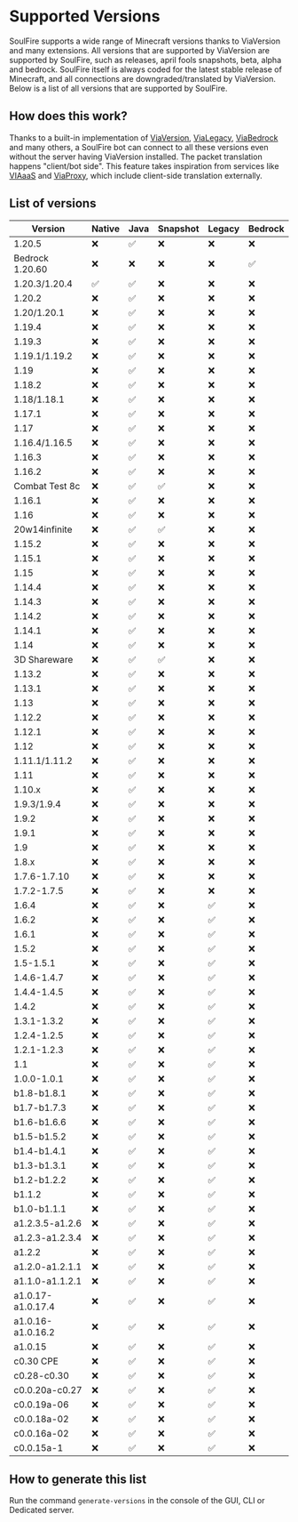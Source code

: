 # Supported Versions

SoulFire supports a wide range of Minecraft versions thanks to ViaVersion and many extensions.
All versions that are supported by ViaVersion are supported by SoulFire, such
as releases, april fools snapshots, beta, alpha and bedrock.
SoulFire itself is always coded for the latest stable release of Minecraft, and all connections are
downgraded/translated by ViaVersion.
Below is a list of all versions that are supported by SoulFire.

## How does this work?

Thanks to a built-in implementation of [ViaVersion](https://github.com/ViaVersion/ViaVersion),
[ViaLegacy](https://github.com/RaphiMC/ViaLegacy), [ViaBedrock](https://github.com/RaphiMC/ViaBedrock) and many others,
a SoulFire bot can connect to all these versions even without the server having ViaVersion installed.
The packet translation happens "client/bot side".
This feature takes inspiration from services like [VIAaaS](https://github.com/ViaVersion/VIAaaS)
and [ViaProxy](https://github.com/RaphiMC/ViaProxy),
which include client-side translation externally.

## List of versions

| Version           | Native | Java | Snapshot | Legacy | Bedrock |
|-------------------|--------|------|----------|--------|---------|
| 1.20.5            | ❌      | ✅    | ❌        | ❌      | ❌       |
| Bedrock 1.20.60   | ❌      | ❌    | ❌        | ❌      | ✅       |
| 1.20.3/1.20.4     | ✅      | ✅    | ❌        | ❌      | ❌       |
| 1.20.2            | ❌      | ✅    | ❌        | ❌      | ❌       |
| 1.20/1.20.1       | ❌      | ✅    | ❌        | ❌      | ❌       |
| 1.19.4            | ❌      | ✅    | ❌        | ❌      | ❌       |
| 1.19.3            | ❌      | ✅    | ❌        | ❌      | ❌       |
| 1.19.1/1.19.2     | ❌      | ✅    | ❌        | ❌      | ❌       |
| 1.19              | ❌      | ✅    | ❌        | ❌      | ❌       |
| 1.18.2            | ❌      | ✅    | ❌        | ❌      | ❌       |
| 1.18/1.18.1       | ❌      | ✅    | ❌        | ❌      | ❌       |
| 1.17.1            | ❌      | ✅    | ❌        | ❌      | ❌       |
| 1.17              | ❌      | ✅    | ❌        | ❌      | ❌       |
| 1.16.4/1.16.5     | ❌      | ✅    | ❌        | ❌      | ❌       |
| 1.16.3            | ❌      | ✅    | ❌        | ❌      | ❌       |
| 1.16.2            | ❌      | ✅    | ❌        | ❌      | ❌       |
| Combat Test 8c    | ❌      | ✅    | ✅        | ❌      | ❌       |
| 1.16.1            | ❌      | ✅    | ❌        | ❌      | ❌       |
| 1.16              | ❌      | ✅    | ❌        | ❌      | ❌       |
| 20w14infinite     | ❌      | ✅    | ✅        | ❌      | ❌       |
| 1.15.2            | ❌      | ✅    | ❌        | ❌      | ❌       |
| 1.15.1            | ❌      | ✅    | ❌        | ❌      | ❌       |
| 1.15              | ❌      | ✅    | ❌        | ❌      | ❌       |
| 1.14.4            | ❌      | ✅    | ❌        | ❌      | ❌       |
| 1.14.3            | ❌      | ✅    | ❌        | ❌      | ❌       |
| 1.14.2            | ❌      | ✅    | ❌        | ❌      | ❌       |
| 1.14.1            | ❌      | ✅    | ❌        | ❌      | ❌       |
| 1.14              | ❌      | ✅    | ❌        | ❌      | ❌       |
| 3D Shareware      | ❌      | ✅    | ✅        | ❌      | ❌       |
| 1.13.2            | ❌      | ✅    | ❌        | ❌      | ❌       |
| 1.13.1            | ❌      | ✅    | ❌        | ❌      | ❌       |
| 1.13              | ❌      | ✅    | ❌        | ❌      | ❌       |
| 1.12.2            | ❌      | ✅    | ❌        | ❌      | ❌       |
| 1.12.1            | ❌      | ✅    | ❌        | ❌      | ❌       |
| 1.12              | ❌      | ✅    | ❌        | ❌      | ❌       |
| 1.11.1/1.11.2     | ❌      | ✅    | ❌        | ❌      | ❌       |
| 1.11              | ❌      | ✅    | ❌        | ❌      | ❌       |
| 1.10.x            | ❌      | ✅    | ❌        | ❌      | ❌       |
| 1.9.3/1.9.4       | ❌      | ✅    | ❌        | ❌      | ❌       |
| 1.9.2             | ❌      | ✅    | ❌        | ❌      | ❌       |
| 1.9.1             | ❌      | ✅    | ❌        | ❌      | ❌       |
| 1.9               | ❌      | ✅    | ❌        | ❌      | ❌       |
| 1.8.x             | ❌      | ✅    | ❌        | ❌      | ❌       |
| 1.7.6-1.7.10      | ❌      | ✅    | ❌        | ❌      | ❌       |
| 1.7.2-1.7.5       | ❌      | ✅    | ❌        | ❌      | ❌       |
| 1.6.4             | ❌      | ✅    | ❌        | ✅      | ❌       |
| 1.6.2             | ❌      | ✅    | ❌        | ✅      | ❌       |
| 1.6.1             | ❌      | ✅    | ❌        | ✅      | ❌       |
| 1.5.2             | ❌      | ✅    | ❌        | ✅      | ❌       |
| 1.5-1.5.1         | ❌      | ✅    | ❌        | ✅      | ❌       |
| 1.4.6-1.4.7       | ❌      | ✅    | ❌        | ✅      | ❌       |
| 1.4.4-1.4.5       | ❌      | ✅    | ❌        | ✅      | ❌       |
| 1.4.2             | ❌      | ✅    | ❌        | ✅      | ❌       |
| 1.3.1-1.3.2       | ❌      | ✅    | ❌        | ✅      | ❌       |
| 1.2.4-1.2.5       | ❌      | ✅    | ❌        | ✅      | ❌       |
| 1.2.1-1.2.3       | ❌      | ✅    | ❌        | ✅      | ❌       |
| 1.1               | ❌      | ✅    | ❌        | ✅      | ❌       |
| 1.0.0-1.0.1       | ❌      | ✅    | ❌        | ✅      | ❌       |
| b1.8-b1.8.1       | ❌      | ✅    | ❌        | ✅      | ❌       |
| b1.7-b1.7.3       | ❌      | ✅    | ❌        | ✅      | ❌       |
| b1.6-b1.6.6       | ❌      | ✅    | ❌        | ✅      | ❌       |
| b1.5-b1.5.2       | ❌      | ✅    | ❌        | ✅      | ❌       |
| b1.4-b1.4.1       | ❌      | ✅    | ❌        | ✅      | ❌       |
| b1.3-b1.3.1       | ❌      | ✅    | ❌        | ✅      | ❌       |
| b1.2-b1.2.2       | ❌      | ✅    | ❌        | ✅      | ❌       |
| b1.1.2            | ❌      | ✅    | ❌        | ✅      | ❌       |
| b1.0-b1.1.1       | ❌      | ✅    | ❌        | ✅      | ❌       |
| a1.2.3.5-a1.2.6   | ❌      | ✅    | ❌        | ✅      | ❌       |
| a1.2.3-a1.2.3.4   | ❌      | ✅    | ❌        | ✅      | ❌       |
| a1.2.2            | ❌      | ✅    | ❌        | ✅      | ❌       |
| a1.2.0-a1.2.1.1   | ❌      | ✅    | ❌        | ✅      | ❌       |
| a1.1.0-a1.1.2.1   | ❌      | ✅    | ❌        | ✅      | ❌       |
| a1.0.17-a1.0.17.4 | ❌      | ✅    | ❌        | ✅      | ❌       |
| a1.0.16-a1.0.16.2 | ❌      | ✅    | ❌        | ✅      | ❌       |
| a1.0.15           | ❌      | ✅    | ❌        | ✅      | ❌       |
| c0.30 CPE         | ❌      | ✅    | ❌        | ✅      | ❌       |
| c0.28-c0.30       | ❌      | ✅    | ❌        | ✅      | ❌       |
| c0.0.20a-c0.27    | ❌      | ✅    | ❌        | ✅      | ❌       |
| c0.0.19a-06       | ❌      | ✅    | ❌        | ✅      | ❌       |
| c0.0.18a-02       | ❌      | ✅    | ❌        | ✅      | ❌       |
| c0.0.16a-02       | ❌      | ✅    | ❌        | ✅      | ❌       |
| c0.0.15a-1        | ❌      | ✅    | ❌        | ✅      | ❌       |

## How to generate this list

Run the command `generate-versions` in the console of the GUI, CLI or Dedicated server.
